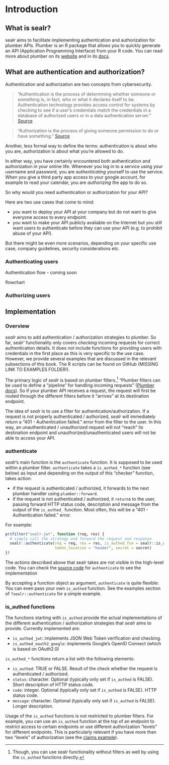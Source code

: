 

# Introduction 

## What is sealr? 

sealr aims to facilitate implementing authentication and authorization for plumber APIs. Plumber is an R package that allows you to quickly generate an API (Application Programming Interface) from 
your R code. You can read more about plumber on its [website](https://www.rplumber.io/) and in its [docs](https://www.rplumber.io/docs). 

## What are authentication and authorization?
Authentication and authorization are two concepts from cybersecurity. 

> "Authentication is the process of determining whether someone or something is, in fact, who or what it declares itself to be. Authentication technology provides access control for systems by checking to see if a user's credentials match the credentials in a database of authorized users or in a data authentication server."
[Source](https://searchsoftwarequality.techtarget.com/definition/authentication)

> "Authorization is the process of giving someone permission to do or have something."
[Source](https://searchsoftwarequality.techtarget.com/definition/authorization)

Another, less formal way to define the terms: authentication is about who you are, authorization is about what you're allowed to do. 

In either way, you have certainly encountered both authentication and authorization in your online life. Whenever you log in to a service using your username and password, you are *authenticating* yourself to use the service. When you give a third party app access to your google account, for example to read your calendar, you are *authorizing* the app to do so. 

So why would you need authentication or authorization for your API? 

Here are two use cases that come to mind:

- you want to deploy your API at your company but do not want to give everyone access to every endpoint.
- you want to make your API publicly available on the Internet but you still want users to authenticate before they can use your API (e.g. to prohibit abuse of your API). 

But there might be even more scenarios, depending on your specific use case, company guidelines, security considerations etc. 

### Authenticating users

Authentication flow - coming soon

flowchart 

### Authorizing users 


## Implementation 

### Overview
*sealr* aims to add authentication / authorization strategies to plumber. So far, sealr' functionality only covers
*checking* incoming requests for correct authentication details. It does not include functions for providing users with credentials in the first place as this is very specific to the use case. However, we provide several examples that are discussed in the relevant subsections of this book. The R scripts can be found on GitHub (MISSING LINK TO EXAMPLES FOLDER!).

The primary logic of *sealr* is based on plumber filters.^[Though, you can use sealr functionality without filters as well by using the `is_authed` functions directly.]
"Plumber filters can be used to define a “pipeline” for handling incoming requests" ([Plumber docs](https://www.rplumber.io/docs/routing-and-input.html#filters)). So if your plumber API receives a request, the request will first be routed through the different filters before 
it "arrives" at its destination endpoint. 

The idea of *sealr* is to use a filter for authentication/authorization. If a request is not properly authenticated / authorized, *sealr* will immediately return a "401 - Authentication failed." error from the filter to the user. In this way, an unauthenticated / unauthorized request will not "reach" its destination endpoint and unauthorized/unauthenticated users will not be able to access your API. 

### authenticate
*sealr*'s main function is the `authenticate` function. It is supposed to be used within a plumber filter.  `authenticate` takes a
`is_authed_*` function (see below) as input and depending on the output of this "checker" function, 
takes action:

- if the request is authenticated / authorized, it forwards to the next plumber handler using `plumber::forward`. 
- if the request is not authenticated / authorized, it `return`s to the user, passing forward HTTP status code, description and message from the output of the `is_authed_` function. Most often, this will be a "401 - Authentication failed." error.

For example: 

```r
pr$filter("sealr-jwt", function (req, res) {
  # simply call the strategy and forward the request and response
  sealr::authenticate(req = req, res = res, is_authed_fun = sealr::is_authed_jwt,
                      token_location = "header", secret = secret)
})
```

The *actions* described above that sealr takes are not visible in the high-level code. You can check the [source code](https://github.com/jandix/sealr/blob/master/R/authenticate.R) for `authenticate` to see the implementation 

By accepting a function object as argument, `authenticate` is quite flexible: You can even pass your own `is_authed` function. See the examples section of `?sealr::authenticate` for a simple example. 

### is_authed functions
The functions starting with `is_authed` provide the actual implementations of the 
different authentication / authorization strategies that *sealr* aims to provide.
Currently implemented are:

- `is_authed_jwt`: implements JSON Web Token verification and checking. 
- `is_authed_oauth2_google`: implements Google's OpenID Connect (which is based on OAuth2.0)

`is_authed_*` functions return a list with the following elements:

- `is_authed`: TRUE or FALSE. Result of the check whether the request is authenticated / authorized. 
- `status`: character. Optional (typically only set if `is_authed` is FALSE). Short description of HTTP status code.
- `code`: integer. Optional (typically only set if `is_authed` is FALSE). HTTP status code.
- `message`: character. Optional (typically only set if `is_authed` is FALSE). Longer description.

Usage of the `is_authed` functions is not restricted to plumber filters. For example, 
you can use an `is_authed` function at the top of an endpoint to restrict access to certain endpoints or use
different authorization "levels" for different endpoints. This is particularly relevant if you have more than two "levels" of authorization (see the [claims example](https://jandix.github.io/sealr/docs/jwt/jwt_claims_example/)). 




